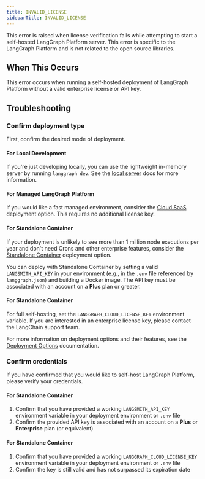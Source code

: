 ```yaml
---
title: INVALID_LICENSE
sidebarTitle: INVALID_LICENSE
---
```

This error is raised when license verification fails while attempting to start a self-hosted LangGraph Platform server. This error is specific to the LangGraph Platform and is not related to the open source libraries.

## When This Occurs

This error occurs when running a self-hosted deployment of LangGraph Platform without a valid enterprise license or API key.

## Troubleshooting

### Confirm deployment type

First, confirm the desired mode of deployment.

#### For Local Development

If you're just developing locally, you can use the lightweight in-memory server by running `langgraph dev`.
See the [local server](local-server) docs for more information.

#### For Managed LangGraph Platform

If you would like a fast managed environment, consider the [Cloud SaaS](langgraph_cloud) deployment option. This requires no additional license key.

<a id="lite"></a>
#### For Standalone Container

If your deployment is unlikely to see more than 1 million node executions per year and don't need Crons and other enterprise features, consider the [Standalone Container](deployment_options) deployment option.

You can deploy with Standalone Container by setting a valid `LANGSMITH_API_KEY` in your environment (e.g., in the `.env` file referenced by `langgraph.json`) and building a Docker image. The API key must be associated with an account on a **Plus** plan or greater.

<a id="enterprise"></a>
#### For Standalone Container

For full self-hosting, set the `LANGGRAPH_CLOUD_LICENSE_KEY` environment variable. If you are interested in an enterprise license key, please contact the LangChain support team.

For more information on deployment options and their features, see the [Deployment Options](deployment_options) documentation.

### Confirm credentials

If you have confirmed that you would like to self-host LangGraph Platform, please verify your credentials.

<a id="lite"></a>
#### For Standalone Container

1. Confirm that you have provided a working `LANGSMITH_API_KEY` environment variable in your deployment environment or `.env` file
2. Confirm the provided API key is associated with an account on a **Plus** or **Enterprise** plan (or equivalent)

<a id="enterprise"></a>
#### For Standalone Container

1. Confirm that you have provided a working `LANGGRAPH_CLOUD_LICENSE_KEY` environment variable in your deployment environment or `.env` file
2. Confirm the key is still valid and has not surpassed its expiration date
